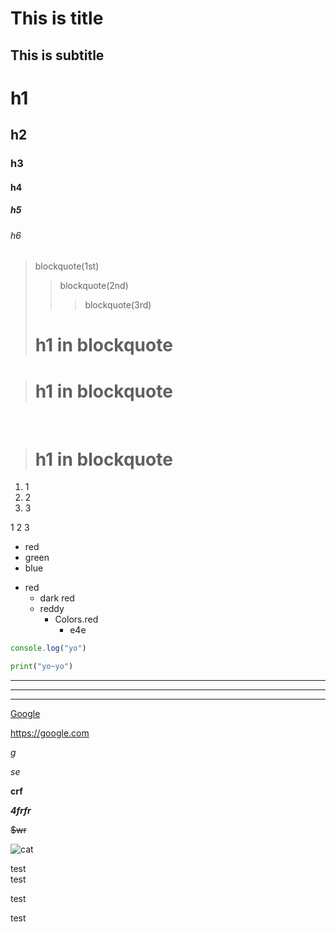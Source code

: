 This is title
=============
This is subtitle
-----------------
# h1
## h2
### h3
#### h4
##### h5
###### h6

> blockquote(1st)
>   > blockquote(2nd)
>   >   >blockquote(3rd)
> # h1 in blockquote

> # h1 in blockquote
&nbsp;
> # h1 in blockquote

1. 1
2. 2
3. 3

1
2
3

* red
* green
* blue

- red
    - dark red
    - reddy
        - Colors.red
            - e4e

```javascript
console.log("yo")
```

```python
print("yo~yo")
```

* * * 

***
---

[Google](https://google.com)

https://google.com

*g*

_se_

**crf**

___4frfr___

~~$wr~~



![cat](https://static01.nyt.com/images/2021/09/14/science/07CAT-STRIPES/07CAT-STRIPES-superJumbo.jpg)

test  
test

test

test